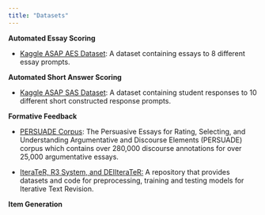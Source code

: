 ```yaml
---
title: "Datasets"
---
```


**Automated Essay Scoring**

-   [Kaggle ASAP AES Dataset](https://www.kaggle.com/c/asap-aes): A dataset containing essays to 8 different essay prompts.

**Automated Short Answer Scoring**

-   [Kaggle ASAP SAS Dataset](https://www.kaggle.com/c/asap-sas/): A dataset containing student responses to 10 different short constructed response prompts.

**Formative Feedback**

-   [PERSUADE Corpus](https://github.com/scrosseye/PERSUADE_corpus): The Persuasive Essays for Rating, Selecting, and Understanding Argumentative and Discourse Elements (PERSUADE) corpus which contains over 280,000 discourse annotations for over 25,000 argumentative essays.

-   [IteraTeR, R3 System, and DEIIteraTeR:](https://github.com/vipulraheja/iterater) A repository that provides datasets and code for preprocessing, training and testing models for Iterative Text Revision.

**Item Generation**
